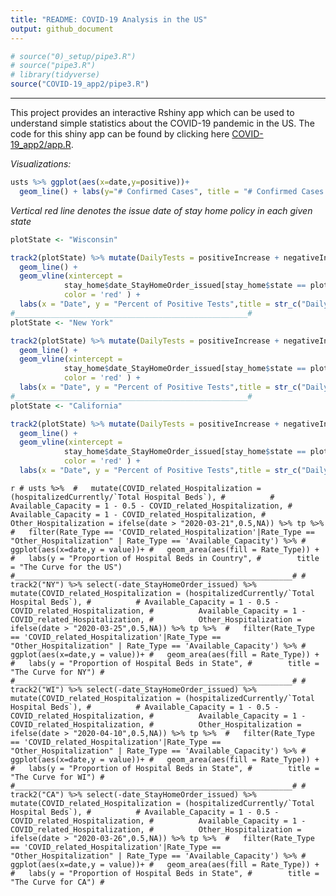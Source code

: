 ---
title: "README: COVID-19 Analysis in the US"
output: github_document
---


```{r include=FALSE}
# source("0)_setup/pipe3.R")
# source("pipe3.R")
# library(tidyverse)
source("COVID-19_app2/pipe3.R")
```
___

This project provides an interactive Rshiny app which can be used to understand simple statistics about the COVID-19 pandemic in the US. The code for this shiny app can be found by clicking here [COVID-19_app2/app.R](COVID-19_app2/app.R).


*Visualizations:*

```{r, echo = F,warning = FALSE}
usts %>% ggplot(aes(x=date,y=positive))+
  geom_line() + labs(y="# Confirmed Cases", title = "# Confirmed Cases of COVID-19 in the US")
```


*Vertical red line denotes the issue date of stay home policy in each given state*
```{r echo=F,warning=F}
plotState <- "Wisconsin"

track2(plotState) %>% mutate(DailyTests = positiveIncrease + negativeIncrease, dailyInfectionRate = positiveIncrease/DailyTests) %>% ggplot(aes(x=date,y=100*dailyInfectionRate))+
  geom_line() +
  geom_vline(xintercept = 
            stay_home$date_StayHomeOrder_issued[stay_home$state == plotState],
            color = 'red' ) +
  labs(x = "Date", y = "Percent of Positive Tests",title = str_c("Daily Percentage of Positive Tests in ", plotState))
#____________________________________________________#
plotState <- "New York"

track2(plotState) %>% mutate(DailyTests = positiveIncrease + negativeIncrease, dailyInfectionRate = positiveIncrease/DailyTests) %>% ggplot(aes(x=date,y=100*dailyInfectionRate))+
  geom_line() +
  geom_vline(xintercept = 
            stay_home$date_StayHomeOrder_issued[stay_home$state == plotState],
            color = 'red' ) +
  labs(x = "Date", y = "Percent of Positive Tests",title = str_c("Daily Percentage of Positive Tests in ", plotState))
#____________________________________________________#
plotState <- "California"

track2(plotState) %>% mutate(DailyTests = positiveIncrease + negativeIncrease, dailyInfectionRate = positiveIncrease/DailyTests) %>% ggplot(aes(x=date,y=100*dailyInfectionRate))+
  geom_line() +
  geom_vline(xintercept = 
            stay_home$date_StayHomeOrder_issued[stay_home$state == plotState],
            color = 'red' ) +
  labs(x = "Date", y = "Percent of Positive Tests",title = str_c("Daily Percentage of Positive Tests in ", plotState))
```

<!-- *Are we prepared for another spike?* -->
<!-- -How much hospital capacity is available? -->
<!-- The Curve for the US as a whole and for some states -->
```{r, echo=FALSE, warning=F}
# usts %>% 
#   mutate(COVID_related_Hospitalization = (hospitalizedCurrently/`Total Hospital Beds`),
#          # Available_Capacity = 1 - 0.5 - COVID_related_Hospitalization,
#          Available_Capacity = 1 - COVID_related_Hospitalization,
#          Other_Hospitalization = ifelse(date > "2020-03-21",0.5,NA)) %>% tp %>% 
#   filter(Rate_Type == 'COVID_related_Hospitalization'|Rate_Type == "Other_Hospitalization" | Rate_Type == 'Available_Capacity') %>%
#   ggplot(aes(x=date,y = value))+
#   geom_area(aes(fill = Rate_Type)) +
#   labs(y = "Proportion of Hospital Beds in Country",
#        title = "The Curve for the US")
#______________________________________________________________#
# track2("NY") %>% select(-date_StayHomeOrder_issued) %>%  mutate(COVID_related_Hospitalization = (hospitalizedCurrently/`Total Hospital Beds`),
#          # Available_Capacity = 1 - 0.5 - COVID_related_Hospitalization,
#          Available_Capacity = 1 - COVID_related_Hospitalization,
#          Other_Hospitalization = ifelse(date > "2020-03-25",0.5,NA)) %>% tp %>% 
#   filter(Rate_Type == 'COVID_related_Hospitalization'|Rate_Type == "Other_Hospitalization" | Rate_Type == 'Available_Capacity') %>%
#   ggplot(aes(x=date,y = value))+
#   geom_area(aes(fill = Rate_Type)) +
#   labs(y = "Proportion of Hospital Beds in State",
#        title = "The Curve for NY")
# #______________________________________________________________#
# track2("WI") %>% select(-date_StayHomeOrder_issued) %>%  mutate(COVID_related_Hospitalization = (hospitalizedCurrently/`Total Hospital Beds`),
#          # Available_Capacity = 1 - 0.5 - COVID_related_Hospitalization,
#          Available_Capacity = 1 - COVID_related_Hospitalization,
#          Other_Hospitalization = ifelse(date > "2020-04-10",0.5,NA)) %>% tp %>% 
#   filter(Rate_Type == 'COVID_related_Hospitalization'|Rate_Type == "Other_Hospitalization" | Rate_Type == 'Available_Capacity') %>%
#   ggplot(aes(x=date,y = value))+
#   geom_area(aes(fill = Rate_Type)) +
#   labs(y = "Proportion of Hospital Beds in State",
#        title = "The Curve for WI")
# #______________________________________________________________#
# track2("CA") %>% select(-date_StayHomeOrder_issued) %>%  mutate(COVID_related_Hospitalization = (hospitalizedCurrently/`Total Hospital Beds`),
#          # Available_Capacity = 1 - 0.5 - COVID_related_Hospitalization,
#          Available_Capacity = 1 - COVID_related_Hospitalization,
#          Other_Hospitalization = ifelse(date > "2020-03-26",0.5,NA)) %>% tp %>% 
#   filter(Rate_Type == 'COVID_related_Hospitalization'|Rate_Type == "Other_Hospitalization" | Rate_Type == 'Available_Capacity') %>%
#   ggplot(aes(x=date,y = value))+
#   geom_area(aes(fill = Rate_Type)) +
#   labs(y = "Proportion of Hospital Beds in State",
#        title = "The Curve for CA")
# ```

